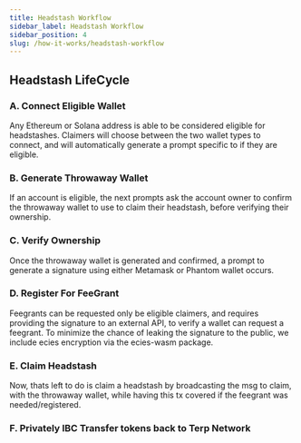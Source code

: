 ```yaml
---
title: Headstash Workflow
sidebar_label: Headstash Workflow
sidebar_position: 4
slug: /how-it-works/headstash-workflow
---
```





## Headstash LifeCycle

### A. Connect Eligible Wallet

Any Ethereum or Solana address is able to be considered eligible for headstashes. Claimers will choose between the two wallet types to connect, and will automatically generate a prompt specific to if they are eligible.

### B. Generate Throwaway Wallet

If an account is eligible, the next prompts ask the account owner to confirm the throwaway wallet to use to claim their headstash, before verifying their ownership.

### C. Verify Ownership

Once the throwaway wallet is generated and confirmed, a prompt to generate a signature using either Metamask or Phantom wallet occurs.

### D. Register For FeeGrant

Feegrants can be requested only be eligible claimers, and requires providing the signature to an external API, to verify a wallet can request a feegrant. To minimize the chance of leaking the signature to the public, we include ecies encryption via the ecies-wasm package.

### E. Claim Headstash

Now, thats left to do is claim a headstash by broadcasting the msg to claim, with the throwaway wallet, while having this tx covered if the feegrant was needed/registered.

### F. Privately IBC Transfer tokens back to Terp Network